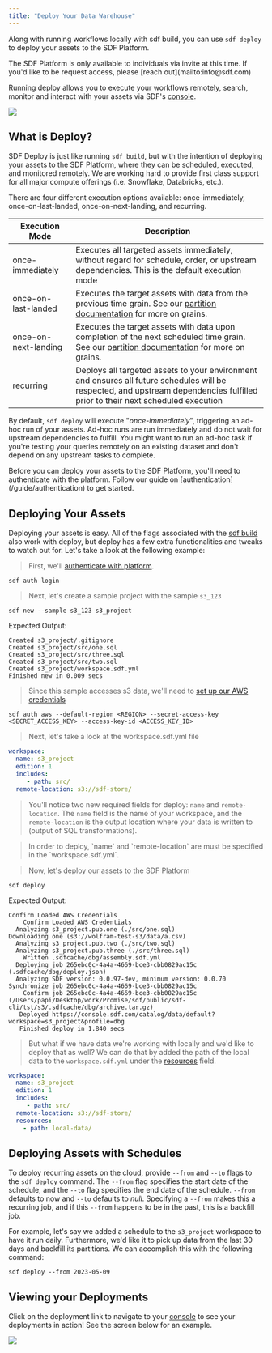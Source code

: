 ```yaml
---
title: "Deploy Your Data Warehouse"
---
```


Along with running workflows locally with sdf build, you can use `sdf deploy` to deploy your assets to the SDF Platform.

<Note>
The SDF Platform is only available to individuals via invite at this time. If you'd like to be request access, please [reach out](mailto:info@sdf.com)
</Note>

Running deploy allows you to execute your workflows remotely, search, monitor and interact with your assets via SDF's [console](https://console.sdf.xyz).

<img src="https://uploads-ssl.webflow.com/6420e53ce6ce55294b114432/642376dbe407e0510fab14fc_Screenshot%202023-03-28%20at%204.22.58%20PM.png" />

## What is Deploy?

SDF Deploy is just like running `sdf build`, but with the intention of deploying your assets to the SDF Platform, where they can be scheduled, executed, and monitored remotely. We are working hard to provide first class support for all major compute offerings (i.e. Snowflake, Databricks, etc.).

There are four different execution options available: once-immediately, once-on-last-landed, once-on-next-landing, and recurring.

| Execution Mode | Description |
| --- | --- |
| once-immediately | Executes all targeted assets immediately, without regard for schedule, order, or upstream dependencies. This is the default execution mode |
| once-on-last-landed | Executes the target assets with data from the previous time grain. See our [partition documentation](/guide/schedules#terminology) for more on grains. |
| once-on-next-landing | Executes the target assets with data upon completion of the next scheduled time grain. See our [partition documentation](/guide/schedules#terminology) for more on grains. |
| recurring | Deploys all targeted assets to your environment and ensures all future schedules will be respected, and upstream dependencies fulfilled prior to their next scheduled execution |

By default, `sdf deploy` will execute "*once-immediately*", triggering an ad-hoc run of your assets. Ad-hoc runs are run immediately and do not wait for upstream dependencies to fulfill. You might want to run an ad-hoc task if you're testing your queries remotely on an existing dataset and don't depend on any upstream tasks to complete.

<Info>
Before you can deploy your assets to the SDF Platform, you'll need to authenticate with the platform. Follow our guide on [authentication](/guide/authentication) to get started.
</Info>

## Deploying Your Assets

Deploying your assets is easy. All of the flags associated with the [sdf build](/reference/sdf-cli#sdf-build) also work with deploy, but deploy has a few extra functionalities and tweaks to watch out for. Let's take a look at the following example:

> First, we'll [authenticate with platform](/guide/authentication).
```shell
sdf auth login
```

> Next, let's create a sample project with the sample `s3_123`
```shell
sdf new --sample s3_123 s3_project
```
Expected Output:
```text
Created s3_project/.gitignore
Created s3_project/src/one.sql
Created s3_project/src/three.sql
Created s3_project/src/two.sql
Created s3_project/workspace.sdf.yml
Finished new in 0.009 secs
```

> Since this sample accesses s3 data, we'll need to [set up our AWS credentials](authentication#aws-access)
```shell
sdf auth aws --default-region <REGION> --secret-access-key <SECRET_ACCESS_KEY> --access-key-id <ACCESS_KEY_ID>
```

> Next, let's take a look at the workspace.sdf.yml file
```yaml
workspace:
  name: s3_project
  edition: 1
  includes:
     - path: src/
  remote-location: s3://sdf-store/
```
> You'll notice two new required fields for deploy: `name` and `remote-location`. The `name` field is the name of your workspace, and the `remote-location` is the output location where your data is written to (output of SQL transformations).

><Info>
>In order to deploy, `name` and `remote-location` are must be specified in the `workspace.sdf.yml`.
></Info>


> Now, let's deploy our assets to the SDF Platform
```shell
sdf deploy
```
Expected Output:
```text
Confirm Loaded AWS Credentials
    Confirm Loaded AWS Credentials
  Analyzing s3_project.pub.one (./src/one.sql)
Downloading one (s3://wolfram-test-s3/data/a.csv)
  Analyzing s3_project.pub.two (./src/two.sql)
  Analyzing s3_project.pub.three (./src/three.sql)
    Written .sdfcache/dbg/assembly.sdf.yml
  Deploying job 265ebc0c-4a4a-4669-bce3-cbb0829ac15c (.sdfcache/dbg/deploy.json)
  Analyzing SDF version: 0.0.97-dev, minimum version: 0.0.70
Synchronize job 265ebc0c-4a4a-4669-bce3-cbb0829ac15c
    Confirm job 265ebc0c-4a4a-4669-bce3-cbb0829ac15c (/Users/papi/Desktop/work/Promise/sdf/public/sdf-cli/tst/s3/.sdfcache/dbg/archive.tar.gz)
   Deployed https://console.sdf.com/catalog/data/default?workspace=s3_project&profile=dbg
   Finished deploy in 1.840 secs
```

> But what if we have data we're working with locally and we'd like to deploy that as well? We can do that by added the path of the local data to the `workspace.sdf.yml` under the [resources](/reference/sdf-yml#top-level-element-workspace) field.
```yaml
workspace:
  name: s3_project
  edition: 1
  includes:
     - path: src/
  remote-location: s3://sdf-store/
  resources:
    - path: local-data/
```

## Deploying Assets with Schedules

To deploy recurring assets on the cloud, provide `--from` and `--to` flags to the `sdf deploy` command. The `--from` flag specifies the start date of the schedule, and the `--to` flag specifies the end date of the schedule. `--from` defaults to now and `--to` defaults to *null*. Specifying a `--from` makes this a recurring job, and if this `--from` happens to be in the past, this is a backfill job. 

For example, let's say we added a schedule to the `s3_project` workspace to have it run daily. Furthermore, we'd like it to pick up data from the last 30 days and backfill its partitions. We can accomplish this with the following command:
```shell
sdf deploy --from 2023-05-09

```

## Viewing your Deployments

Click on the deployment link to navigate to your [console](https://console.sdf.com/catalog/data/default?workspace=s3_project&profile=dbg) to see your deployments in action! See the screen below for an example.

<img src="https://cdn.sdf.com/img/main-catalog-screen.png" />
